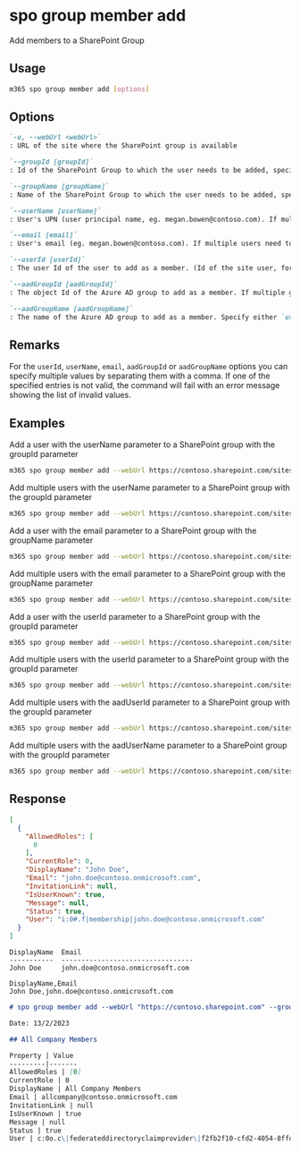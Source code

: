 
# spo group member add

Add members to a SharePoint Group

## Usage

```sh
m365 spo group member add [options]
```

## Options

```md defintion-list
`-u, --webUrl <webUrl>`
: URL of the site where the SharePoint group is available

`--groupId [groupId]`
: Id of the SharePoint Group to which the user needs to be added, specify either `groupId` or `groupName`

`--groupName [groupName]`
: Name of the SharePoint Group to which the user needs to be added, specify either `groupId` or `groupName`

`--userName [userName]`
: User's UPN (user principal name, eg. megan.bowen@contoso.com). If multiple users need to be added, they have to be comma-separated (e.g. megan.bowen@contoso.com,alex.wilber@contoso.com). Specify either `userId`, `userName`, `email`, `aadGroupId` or `aadGroupName`

`--email [email]`
: User's email (eg. megan.bowen@contoso.com). If multiple users need to be added, they have to be comma-separated (e.g. megan.bowen@contoso.com,alex.wilber@contoso.com). Specify either `userId`, `userName`, `email`, `aadGroupId` or `aadGroupName`

`--userId [userId]`
: The user Id of the user to add as a member. (Id of the site user, for example: 14) If multiple users need to be added, the Ids have to be comma-separated. Specify either `userId`, `userName`, `email`, `aadGroupId` or `aadGroupName`

`--aadGroupId [aadGroupId]`
: The object Id of the Azure AD group to add as a member. If multiple groups need to be added, the Ids have to be comma-separated. Specify either `userId`, `userName`, `email`, `aadGroupId` or `aadGroupName`

`--aadGroupName [aadGroupName]`
: The name of the Azure AD group to add as a member. Specify either `userId`, `userName`, `email`, `aadGroupId` or `aadGroupName`
```

<Global />

## Remarks

For the `userId`, `userName`, `email`, `aadGroupId` or `aadGroupName` options you can specify multiple values by separating them with a comma. If one of the specified entries is not valid, the command will fail with an error message showing the list of invalid values.

## Examples

Add a user with the userName parameter to a SharePoint group with the groupId parameter

```sh
m365 spo group member add --webUrl https://contoso.sharepoint.com/sites/SiteA --groupId 5 --userName "Alex.Wilber@contoso.com"
```

Add multiple users with the userName parameter to a SharePoint group with the groupId parameter

```sh
m365 spo group member add --webUrl https://contoso.sharepoint.com/sites/SiteA --groupId 5 --userName "Alex.Wilber@contoso.com, Adele.Vance@contoso.com"
```

Add a user with the email parameter to a SharePoint group with the groupName parameter

```sh
m365 spo group member add --webUrl https://contoso.sharepoint.com/sites/SiteA --groupName "Contoso Site Owners" --email "Alex.Wilber@contoso.com"
```

Add multiple users with the email parameter to a SharePoint group with the groupName parameter

```sh
m365 spo group member add --webUrl https://contoso.sharepoint.com/sites/SiteA --groupName "Contoso Site Owners" --email "Alex.Wilber@contoso.com, Adele.Vance@contoso.com"
```

Add a user with the userId parameter to a SharePoint group with the groupId parameter

```sh
m365 spo group member add --webUrl https://contoso.sharepoint.com/sites/SiteA --groupId 5 --userId 5
```

Add multiple users with the userId parameter to a SharePoint group with the groupId parameter

```sh
m365 spo group member add --webUrl https://contoso.sharepoint.com/sites/SiteA --groupId 5 --userId "5,12"
```

Add multiple users with the aadUserId parameter to a SharePoint group with the groupId parameter

```sh
m365 spo group member add --webUrl https://contoso.sharepoint.com/sites/SiteA --groupId 5 --aadUserId "56ca9023-3449-4e98-a96a-69e81a6f4983,a96c1755-8aec-4f4d-955f-08504510dc56"
```

Add multiple users with the aadUserName parameter to a SharePoint group with the groupId parameter

```sh
m365 spo group member add --webUrl https://contoso.sharepoint.com/sites/SiteA --groupId 5 --aadUserName "Azure group one, Azure group two"
```

## Response

<Tabs>
  <TabItem value="JSON">

  ```json
  [
    {
      "AllowedRoles": [
        0
      ],
      "CurrentRole": 0,
      "DisplayName": "John Doe",
      "Email": "john.doe@contoso.onmicrosoft.com",
      "InvitationLink": null,
      "IsUserKnown": true,
      "Message": null,
      "Status": true,
      "User": "i:0#.f|membership|john.doe@contoso.onmicrosoft.com"
    }
  ]
  ```

  </TabItem>
  <TabItem value="Text">

  ```text
  DisplayName  Email
  -----------  ---------------------------------
  John Doe     john.doe@contoso.onmicrosoft.com
  ```

  </TabItem>
  <TabItem value="CSV">

  ```csv
  DisplayName,Email
  John Doe,john.doe@contoso.onmicrosoft.com
  ```

  </TabItem>
  <TabItem value="Markdown">

  ```md
  # spo group member add --webUrl "https://contoso.sharepoint.com" --groupId "5" --aadGroupId "f2fb2f10-cfd2-4054-8ffd-64533657a5ab"

  Date: 13/2/2023

  ## All Company Members

  Property | Value
  ---------|-------
  AllowedRoles | [0]
  CurrentRole | 0
  DisplayName | All Company Members
  Email | allcompany@contoso.onmicrosoft.com
  InvitationLink | null
  IsUserKnown | true
  Message | null
  Status | true
  User | c:0o.c\|federateddirectoryclaimprovider\|f2fb2f10-cfd2-4054-8ffd-64533657a5ab
  ```

  </TabItem>
</Tabs>

